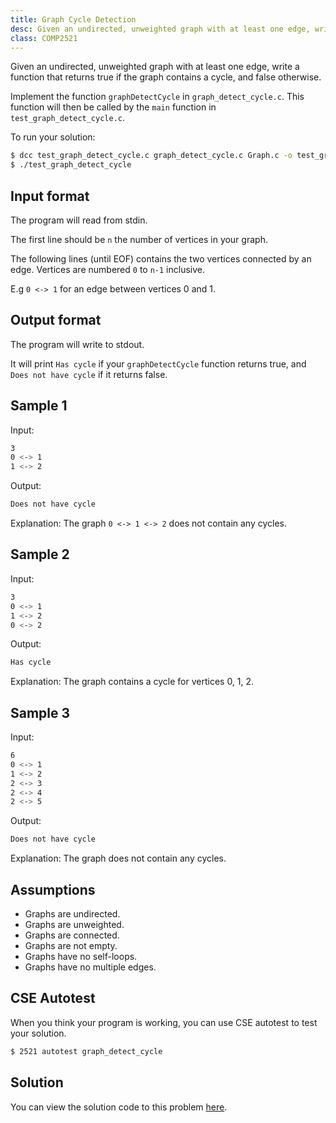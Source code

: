 ```yaml
---
title: Graph Cycle Detection
desc: Given an undirected, unweighted graph with at least one edge, write a function that returns true if the graph contains a cycle, and false otherwise.
class: COMP2521
---
```


Given an undirected, unweighted graph with at least one edge, write a function that returns true if the graph contains a cycle, and false otherwise.

Implement the function `graphDetectCycle` in `graph_detect_cycle.c`. This function will then be called by the `main` function in `test_graph_detect_cycle.c`.

To run your solution:

```bash
$ dcc test_graph_detect_cycle.c graph_detect_cycle.c Graph.c -o test_graph_detect_cycle
$ ./test_graph_detect_cycle
```

## Input format

The program will read from stdin.

The first line should be `n` the number of vertices in your graph.

The following lines (until EOF) contains the two vertices connected by an edge. Vertices are numbered `0` to `n-1` inclusive.

E.g `0 <-> 1` for an edge between vertices 0 and 1.

## Output format

The program will write to stdout.

It will print `Has cycle` if your `graphDetectCycle` function returns true, and `Does not have cycle` if it returns false.

## Sample 1

Input:

```bash
3
0 <-> 1
1 <-> 2

```

Output:

```bash
Does not have cycle
```

Explanation: The graph `0 <-> 1 <-> 2` does not contain any cycles.

## Sample 2

Input:

```bash
3
0 <-> 1
1 <-> 2
0 <-> 2

```

Output:

```bash
Has cycle
```

Explanation: The graph contains a cycle for vertices 0, 1, 2.

## Sample 3

Input:

```bash
6
0 <-> 1
1 <-> 2
2 <-> 3
2 <-> 4
2 <-> 5

```

Output:

```bash
Does not have cycle
```

Explanation: The graph does not contain any cycles.

## Assumptions

- Graphs are undirected.
- Graphs are unweighted.
- Graphs are connected.
- Graphs are not empty.
- Graphs have no self-loops.
- Graphs have no multiple edges.

## CSE Autotest

When you think your program is working, you can use CSE autotest to test your solution.

```bash
$ 2521 autotest graph_detect_cycle
```

## Solution

You can view the solution code to this problem [here](https://github.com/dqna64/comp2521-revision-session/blob/main/problems/graph_detect_cycle/solution/graph_detect_cycle.c).
